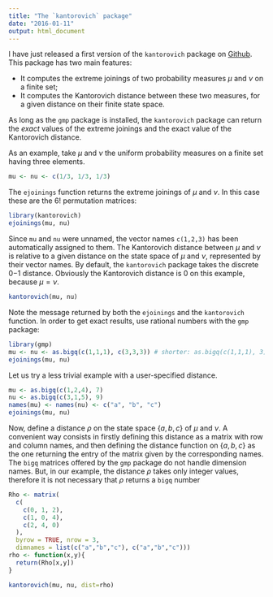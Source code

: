 ```yaml
---
title: "The `kantorovich` package"
date: "2016-01-11"
output: html_document
---
```


I have just released a first version of the `kantorovich` package on [Github](https://github.com/stla/kantorovich).
This package has two main features:

* It computes the extreme joinings of two probability measures $\mu$ and $\nu$ on a finite set;
* It computes the Kantorovich distance between these two measures, for a given distance on their finite state space.

As long as the `gmp` package is installed, the `kantorovich` package can return the *exact* values of the extreme joinings and the exact value of the Kantorovich distance. 

As an example, take $\mu$ and $\nu$ the uniform probability measures on a finite set having three elements.

```r
mu <- nu <- c(1/3, 1/3, 1/3)
```

The `ejoinings` function returns the extreme joinings of $\mu$ and $\nu$. In this case these are the $6!$ permutation matrices:

```r
library(kantorovich)
ejoinings(mu, nu)
```

Since `mu` and `nu` were unnamed, the vector names `c(1,2,3)` has been automatically assigned to them. 
The Kantorovich distance between $\mu$ and $\nu$ is relative to a given distance on the state space of $\mu$ and $\nu$, represented by their vector names. By default, the `kantorovich` package takes the discrete $0\mathrm{-}1$ distance. Obviously the Kantorovich distance is $0$ on this example, because $\mu=\nu$. 

```r
kantorovich(mu, nu)
```

Note the message returned by both the `ejoinings` and the `kantorovich` function. In order to get exact results, use rational numbers with the `gmp` package:

```r
library(gmp)
mu <- nu <- as.bigq(c(1,1,1), c(3,3,3)) # shorter: as.bigq(c(1,1,1), 3) 
ejoinings(mu, nu)
```

Let us try a less trivial example with a user-specified distance. 

```r
mu <- as.bigq(c(1,2,4), 7)
nu <- as.bigq(c(3,1,5), 9)
names(mu) <- names(nu) <- c("a", "b", "c")
ejoinings(mu, nu)
```

Now, define a distance $\rho$ on the state space $\{a, b, c\}$ of $\mu$ and $\nu$. A convenient way consists in firstly defining this distance as a matrix with row and column names, and then defining the distance function on $\{a, b, c\}$ as the one returning the entry of the matrix given by the corresponding names. The `bigq` matrices offered by the `gmp` package do not handle dimension names. But, in our example, the distance $\rho$ takes only integer values, therefore it is not necessary that $\rho$ returns a `bigq` number

```r
Rho <- matrix(
  c(
    c(0, 1, 2),
    c(1, 0, 4),
    c(2, 4, 0)
  ), 
  byrow = TRUE, nrow = 3,
  dimnames = list(c("a","b","c"), c("a","b","c")))
rho <- function(x,y){
  return(Rho[x,y])
}
```


```r
kantorovich(mu, nu, dist=rho)
```

